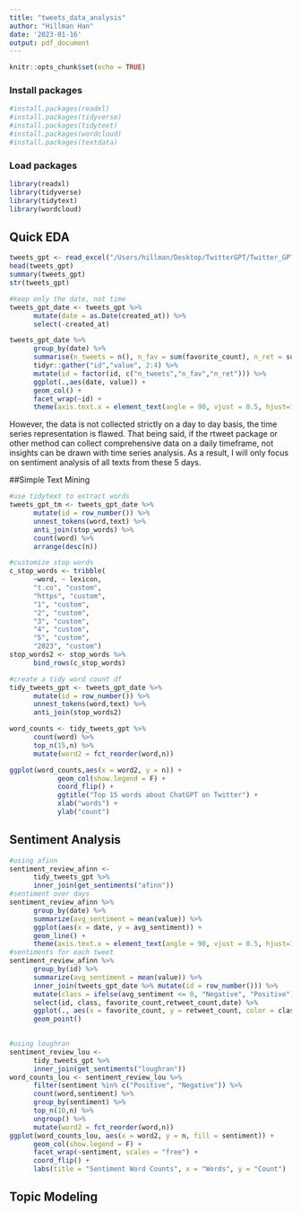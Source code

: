 ```yaml
---
title: "tweets_data_analysis"
author: "Hillman Han"
date: '2023-01-16'
output: pdf_document
---
```


```r
knitr::opts_chunk$set(echo = TRUE)
```

### Install packages
```r
#install.packages(readxl)
#install.packages(tidyverse)
#install.packages(tidytext)
#install.packages(wordcloud)
#install.packages(textdata)
```


### Load packages
```r
library(readxl)
library(tidyverse)
library(tidytext)
library(wordcloud)
```

## Quick EDA
```r
tweets_gpt <- read_excel("/Users/hillman/Desktop/TwitterGPT/Twitter_GPT_R/tweets_gpt.xlsx")
head(tweets_gpt)
summary(tweets_gpt)
str(tweets_gpt)

#keep only the date, not time
tweets_gpt_date <- tweets_gpt %>%
      mutate(date = as.Date(created_at)) %>%
      select(-created_at)

tweets_gpt_date %>%
      group_by(date) %>%
      summarise(n_tweets = n(), n_fav = sum(favorite_count), n_ret = sum(retweet_count)) %>%
      tidyr::gather("id","value", 2:4) %>%
      mutate(id = factor(id, c("n_tweets","n_fav","n_ret"))) %>%
      ggplot(.,aes(date, value)) +
      geom_col() +
      facet_wrap(~id) +
      theme(axis.text.x = element_text(angle = 90, vjust = 0.5, hjust=1))
```
However, the data is not collected strictly on a day to day basis, the time series representation is flawed. That being said, if the rtweet package or other method can collect comprehensive data on a daily timeframe, not insights can be drawn with time series analysis. As a result, I will only focus on sentiment analysis of all texts from these 5 days.

##Simple Text Mining
```r
#use tidytext to extract words
tweets_gpt_tm <- tweets_gpt_date %>%
      mutate(id = row_number()) %>% 
      unnest_tokens(word,text) %>% 
      anti_join(stop_words) %>%
      count(word) %>%
      arrange(desc(n))

#customize stop words
c_stop_words <- tribble(
      ~word, ~ lexicon,
      "t.co", "custom",
      "https", "custom",
      "1", "custom",
      "2", "custom",
      "3", "custom",
      "4", "custom",
      "5", "custom",
      "2023", "custom")
stop_words2 <- stop_words %>%
      bind_rows(c_stop_words)

#create a tidy word count df
tidy_tweets_gpt <- tweets_gpt_date %>%
      mutate(id = row_number()) %>% 
      unnest_tokens(word,text) %>% 
      anti_join(stop_words2)

word_counts <- tidy_tweets_gpt %>%
      count(word) %>%
      top_n(15,n) %>%
      mutate(word2 = fct_reorder(word,n)) 

ggplot(word_counts,aes(x = word2, y = n)) +
            geom_col(show.legend = F) +
            coord_flip() +
            ggtitle("Top 15 words about ChatGPT on Twitter") +
            xlab("words") +
            ylab("count")
```

## Sentiment Analysis
```r
#using afinn
sentiment_review_afinn <-
      tidy_tweets_gpt %>%
      inner_join(get_sentiments("afinn"))
#sentiment over days
sentiment_review_afinn %>%
      group_by(date) %>%
      summarize(avg_sentiment = mean(value)) %>%
      ggplot(aes(x = date, y = avg_sentiment)) +
      geom_line() +
      theme(axis.text.x = element_text(angle = 90, vjust = 0.5, hjust=1))
#sentiments for each tweet
sentiment_review_afinn %>%
      group_by(id) %>%
      summarize(avg_sentiment = mean(value)) %>%
      inner_join(tweets_gpt_date %>% mutate(id = row_number())) %>%
      mutate(class = ifelse(avg_sentiment <= 0, "Negative", "Positive")) %>%
      select(id, class, favorite_count,retweet_count,date) %>%
      ggplot(., aes(x = favorite_count, y = retweet_count, color = class)) +
      geom_point()
      

#using loughran
sentiment_review_lou <-
      tidy_tweets_gpt %>%
      inner_join(get_sentiments("loughran"))
word_counts_lou <- sentiment_review_lou %>%
      filter(sentiment %in% c("Positive", "Negative")) %>%
      count(word,sentiment) %>%
      group_by(sentiment) %>%
      top_n(10,n) %>%
      ungroup() %>%
      mutate(word2 = fct_reorder(word,n))
ggplot(word_counts_lou, aes(x = word2, y = n, fill = sentiment)) +
      geom_col(show.legend = F) +
      facet_wrap(~sentiment, scales = "free") +
      coord_flip() +
      labs(title = "Sentiment Word Counts", x = "Words", y = "Count")
```
## Topic Modeling
```r

```

